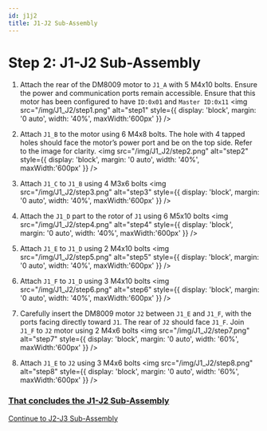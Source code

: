 ```yaml
---
id: j1j2
title: J1-J2 Sub-Assembly
---
```


# Step 2: J1-J2 Sub-Assembly

1. Attach the rear of the DM8009 motor to `J1_A` with 5 M4x10 bolts. Ensure the power and communication ports remain accessible. Ensure that this motor has been configured to have `ID:0x01` and `Master ID:0x11`
<img src="/img/J1_J2/step1.png" alt="step1" style={{ display: 'block', margin: '0 auto', width: '40%', maxWidth:'600px' }} />

2. Attach `J1_B` to the motor using 6 M4x8 bolts. The hole with 4 tapped holes should face the motor’s power port and be on the top side. Refer to the image for clarity.
<img src="/img/J1_J2/step2.png" alt="step2" style={{ display: 'block', margin: '0 auto', width: '40%', maxWidth:'600px' }} />

3. Attach `J1_C` to `J1_B` using 4 M3x6 bolts
<img src="/img/J1_J2/step3.png" alt="step3" style={{ display: 'block', margin: '0 auto', width: '40%', maxWidth:'600px' }} />

4. Attach the `J1_D` part to the rotor of `J1` using 6 M5x10 bolts
<img src="/img/J1_J2/step4.png" alt="step4" style={{ display: 'block', margin: '0 auto', width: '40%', maxWidth:'600px' }} />

5. Attach `J1_E` to `J1_D` using 2 M4x10 bolts
<img src="/img/J1_J2/step5.png" alt="step5" style={{ display: 'block', margin: '0 auto', width: '40%', maxWidth:'600px' }} />

6. Attach `J1_F` to `J1_D` using 3 M4x10 bolts
<img src="/img/J1_J2/step6.png" alt="step6" style={{ display: 'block', margin: '0 auto', width: '40%', maxWidth:'600px' }} />

7. Carefully insert the DM8009 motor `J2` between `J1_E` and `J1_F`, with the ports facing directly toward `J1`. The rear of `J2` should face `J1_F`. Join `J1_F` to `J2` motor using 2 M4x6 bolts
<img src="/img/J1_J2/step7.png" alt="step7" style={{ display: 'block', margin: '0 auto', width: '60%', maxWidth:'600px' }} />

8. Attach `J1_E` to `J2` using 3 M4x6 bolts
<img src="/img/J1_J2/step8.png" alt="step8" style={{ display: 'block', margin: '0 auto', width: '60%', maxWidth:'600px' }} />

<h3><u>That concludes the J1-J2 Sub-Assembly</u></h3>

[Continue to J2-J3 Sub-Assembly](./j2j3)
